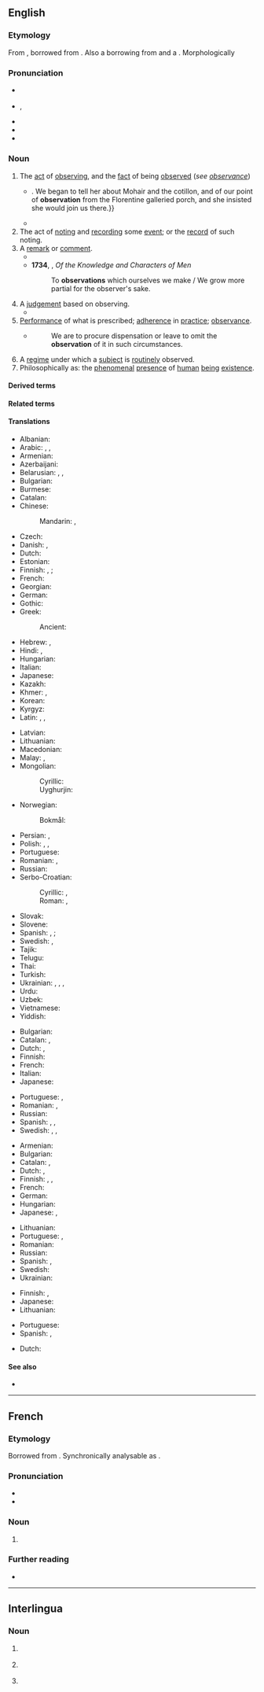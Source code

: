 ==English==

===Etymology===
From {{inh|en|enm|observacion}}, borrowed from {{der|en|frm|observacion}}. Also a borrowing from {{bor|en|fr|observation}} and a {{learned borrowing|en|la|observatio|observātiō(n-)|nocap=1}}.
Morphologically {{suffix|en|observe|ation|nocat=1}}

===Pronunciation===
* {{a|RP}} {{IPA|en|/ˌɒbzəˈveɪʃ(ə)n/}}
* {{a|GA}} {{enPR|ŏb'zər-vāʹshən|-vāshʹn}}, {{IPA|en|/ˌɑbzɚˈveɪʃən/|/-ˈveɪʃn̩/}}
* {{audio|en|en-us-observation.ogg|Audio (US)}}
* {{rhymes|en|eɪʃən}}
* {{hyph|en|ob|ser|va|tion}}

===Noun===
{{en-noun|~}}

# The [[act]] of [[observing]], and the [[fact]] of being [[observe]]d (''see [[observance]]'')
#* {{RQ:Churchill Celebrity|chapter=5|passage=But Miss Thorn relieved the situation by laughing aloud,{{...}}. We began to tell her about Mohair and the cotillon, and of our point of '''observation''' from the Florentine galleried porch, and she insisted she would join us there.}}
#* {{quote-journal|en|year=2012|month=March-April|author={{w|Jeremy Bernstein}}| volume=100| issue=2| page=146| magazine={{w|American Scientist}}| title=[http://www.americanscientist.org/issues/feature/2012/2/a-palette-of-particles A Palette of Particles]| passage=The physics of elementary particles in the 20th century was distinguished by the '''observation''' of particles whose existence had been predicted by theorists sometimes decades earlier.}}
# The act of [[noting]] and [[recording]] some [[event]]; or the [[record]] of such noting.
# A [[remark]] or [[comment]].
#*{{RQ:Shakespeare Henry 6-3|II|vi|passage=That's a foolish '''observation'''.}}
#* '''1734''', {{w|Alexander Pope}}, ''Of the Knowledge and Characters of Men''
#*: To '''observations''' which ourselves we make / We grow more partial for the observer's sake.
# A [[judgement]] based on observing.
#* {{quote-book|en|page=151| title= Sex Differences in Antisocial Behaviour: Conduct Disorder, Delinquency, and Violence in the Dunedin Longitudinal Study| date=27 September 2001| url= https://books.google.co.nz/books?id=kPdUHpwtCjYC| isbn=9780521010665| publisher={{w| Cambridge University Press}}| author=Terrie E. Moffitt| author2=Avshalom Caspi| author3=Michael Rutter| author4=Phil A. Silva| passage= This hypothesis goes by many names, including group resistence, the threshold effect, and the gender paradox. Because the hypothesis holds such wide appeal, it is worth revisiting the logic behind it. The hypothesis is built on the factual '''observation''' that fewer females than males act antisocially.}}
# [[performance|Performance]] of what is prescribed; [[adherence]] in [[practice]]; [[observance]].
#* {{RQ:Taylor HL}}
#*: We are to procure dispensation or leave to omit the '''observation''' of it in such circumstances.
# A [[regime]] under which a [[subject]] is [[routinely]] observed.
# Philosophically as: the [[phenomenal]] [[presence]] of [[human]] [[being]] [[existence]].

====Derived terms====
{{der4|en
|pilot balloon observation
|observational
|observation deck
|multiobservation
|postobservation
|preobservation
|inobservation
|malobservation
|nonobservation
|observation post
|observation wheel
|misobservation
|observation car
|reobservation}}

====Related terms====
{{rel3|en
|observance
|observant
|observatory
|observe
|observer}}

====Translations====
{{trans-top|act of observing or being observed}}
* Albanian: {{t+|sq|vrojtim|m}}
* Arabic: {{t|ar|رَصْد|m}}, {{t|ar|مُشَاهَدَة|f}}, {{t|ar|مُرَاقَبَةٌ|f}}
* Armenian: {{t+|hy|դիտողություն}}
* Azerbaijani: {{t+|az|müşahidə}}
* Belarusian: {{t|be|назіра́нне|n}}, {{t|be|нагляда́нне|n}}, {{t|be|нагля́д|m}}
* Bulgarian: {{t+|bg|наблюде́ние|n}}
* Burmese: {{t+|my|အမှတ်အသား}}
* Catalan: {{t+|ca|observació|f}}
* Chinese:
*: Mandarin: {{t+|cmn|觀察}}, {{t+|cmn|观察|tr=guānchá}}
* Czech: {{t+|cs|pozorování|n}}
* Danish: {{t|da|iagttagelse|c}}, {{t|da|observation|c}}
* Dutch: {{t+|nl|waarneming|f}}
* Estonian: {{t|et|vaatlus}}
* Finnish: {{t|fi|havainnointi}}, {{t+|fi|havaitseminen}} {{qualifier|observing}}; {{t|fi|[[havaituksi]] [[tuleminen]]}} {{qualifier|being observed}}
* French: {{t+|fr|observation|f}}
* Georgian: {{t|ka|დაკვირვება}}
* German: {{t+|de|Beobachtung|f}}
* Gothic: {{t|got|𐌰𐍄𐍅𐌹𐍄𐌰𐌹𐌽𐍃|f}}
* Greek: {{t+|el|παρατήρηση|f}}
*: Ancient: {{t|grc|σκέψις|f}}
* Hebrew: {{t+|he|תַּצְפִּית|f}}, {{t+|he|צְפִיָּה|f|tr=tsfiyá}}
* Hindi: {{t+|hi|अवलोकन|m}}, {{t+|hi|प्रेक्षण|m}}
* Hungarian: {{t+|hu|megfigyelés}}
* Italian: {{t+|it|osservazione|f}}
* Japanese: {{t+|ja|観察|tr=かんさつ, kansatsu}}
* Kazakh: {{t|kk|бақылау}}
* Khmer: {{t+|km|គំនន់}}, {{t+|km|វិលោកនៈ}}
* Korean: {{t+|ko|관찰}}
* Kyrgyz: {{t+|ky|байкоо}}
* Latin: {{t+|la|observātiō|f}}, {{t|la|animadversiō|f}}, {{t+|la|notātiō|f}}
{{trans-mid}}
* Latvian: {{t|lv|novērošana|f}}
* Lithuanian: {{t|lt|stebėjimas}}
* Macedonian: {{t|mk|набљудување|n}}
* Malay: {{t|ms|pemerhatian}}, {{t|ms|pencerapan}}
* Mongolian:
*: Cyrillic: {{t+|mn|ажиглалт}}
*: Uyghurjin: {{t|mn|ᠠᠵᠢᠭᠯᠠᠯᠲᠠ}}
* Norwegian:
*: Bokmål: {{t|nb|observasjon|m}}
* Persian: {{t+|fa|مشاهده|tr=mošâhade}}, {{t+|fa|ارصاد|tr=ersâd}}
* Polish: {{t+|pl|obserwacja|f}}, {{t+|pl|spostrzeżenie|n}}, {{t+|pl|ogląd|m}}
* Portuguese: {{t+|pt|observação|f}}
* Romanian: {{t+|ro|observare|f}}, {{t+|ro|observație|f}}
* Russian: {{t+|ru|наблюде́ние|n}}
* Serbo-Croatian:
*: Cyrillic: {{t|sh|опа́жа̄ње|n}}, {{t|sh|посматрање|n}}
*: Roman: {{t+|sh|opážānje|n}}, {{t+|sh|posmatranje|n}}
* Slovak: {{t|sk|pozorovanie|n}}
* Slovene: {{t|sl|opazovanje|n}}
* Spanish: {{t+|es|observación|f}}, {{t+|es|vigilancia|f}}; {{t|es|observancia|f}}
* Swedish: {{t+|sv|observation|c}}, {{t+|sv|iakttagelse}}
* Tajik: {{t+|tg|мушоҳида}}
* Telugu: {{t+|te|పరిశీలన}}
* Thai: {{t+|th|การสังเกต}}
* Turkish: {{t+|tr|gözlem}}
* Ukrainian: {{t+|uk|спостере́ження|n}}, {{t|uk|нагляда́ння|n}}, {{t|uk|на́гляд|m}}, {{t|uk|назира́ння|n}}
* Urdu: {{t|ur|مشاﮩده|m|tr=maśāhada, muśāhida}}
* Uzbek: {{t+|uz|nazorat}}
* Vietnamese: {{t+|vi|quan sát|alt=sự quan sát}}
* Yiddish: {{t|yi|אָבסערוואַציע|f}}
{{trans-bottom}}

{{trans-top|recording an event; the record of such noting}}
* Bulgarian: {{t+|bg|наблюдение|n}}
* Catalan: {{t+|ca|registre|m}}, {{t+|ca|anotació|f}}
* Dutch: {{t+|nl|waarneming|f}}, {{t+|nl|waarnemen|n}}
* Finnish: {{t+|fi|havainto}}
* French: {{t+|fr|observation}}
* Italian: {{t+|it|osservazione}}
* Japanese: {{t+|ja|観察|tr=かんさつ, kansatsu}}
{{trans-mid}}
* Portuguese: {{t+|pt|registro|m}}, {{t+|pt|observação}}
* Romanian: {{t+|ro|observație|f}}, {{t+|ro|observare|f}}
* Russian: {{t+|ru|наблюде́ние|n}}
* Spanish: {{t|es|anotación|f}}, {{t+|es|registro|m}}, {{t+|es|observación}}
* Swedish: {{t+|sv|observation}}, {{t+|sv|uppsikt|c}}, {{t+|sv|tillsyn|c}}
{{trans-bottom}}

{{trans-top|remark or comment}}
* Armenian: {{t+|hy|դիտողություն}}
* Bulgarian: {{t+|bg|забележка|f}}
* Catalan: {{t+|ca|observació|f}}, {{t+|ca|comentari|m}}
* Dutch: {{t+|nl|opmerking|f}}, {{t+|nl|waarneming|f}}
* Finnish: {{t+|fi|huomio}}, {{t+|fi|huomautus}}, {{t+|fi|kommentti}}
* French: {{t+|fr|remarque|f}}
* German: {{t+|de|Bemerkung|f}}
* Hungarian: {{t+|hu|megjegyzés}}
* Japanese: {{t|ja|論評|tr=ronpyō}}, {{t+|ja|所見|tr=shoken}}
{{trans-mid}}
* Lithuanian: {{t|lt|pastaba|f}}
* Portuguese: {{t+|pt|observação|f}}, {{t+|pt|comentário|m}}
* Romanian: {{t+|ro|observație|f}}
* Russian: {{t+|ru|замеча́ние|n}}
* Spanish: {{t+|es|observación|f}}, {{t+|es|comentario|m}}
* Swedish: {{t+|sv|anmärkning|c}}
* Ukrainian: {{t+|uk|спостере́ження|n}}
{{trans-bottom}}

{{trans-top|judgement}}
* Finnish: {{t+|fi|päätelmä}}, {{t+|fi|päätös}}
* Japanese: {{t|ja|観察結果|tr=kansatsukekka}}
* Lithuanian: {{t|lt|tirti}}
{{trans-mid}}
* Portuguese: {{t+|pt|parecer|m}}
* Spanish: {{t+|es|juicio|m}}, {{t+|es|parecer|m}}
{{trans-bottom}}

{{checktrans-top}}
* Dutch: {{t+check|nl|observatie|f}}
{{trans-mid}}
{{trans-bottom}}

====See also====
* {{pedialite}}

----

==French==
{{wikipedia|lang=fr}}

===Etymology===
Borrowed from {{bor|fr|la|observātiō}}. Synchronically analysable as {{af|fr|observer|-ation}}.

===Pronunciation===
* {{fr-IPA}}
* {{audio|fr|Fr-observation.ogg|Audio}}

===Noun===
{{fr-noun|f}}

# {{l|en|observation}}

===Further reading===
* {{R:TLFi}}

----

==Interlingua==

===Noun===
{{ia-noun|es}}

# {{l|en|observation}} {{gloss|something that has been observed}}
# {{l|en|observation}} {{gloss|act or process of observing}}
# {{l|en|observation}} {{gloss|regime under which a subject is routinely observed}}